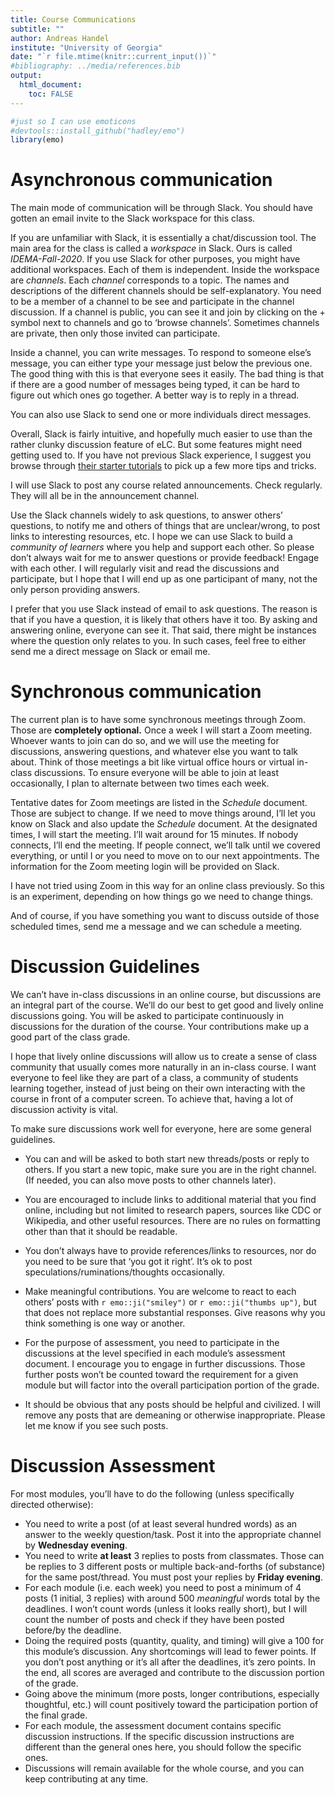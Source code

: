 ---
title: Course Communications
subtitle: ""
author: Andreas Handel
institute: "University of Georgia"
date: "`r file.mtime(knitr::current_input())`"
#bibliography: ../media/references.bib
output: 
  html_document:
    toc: FALSE
---



```{r, echo = FALSE}
#just so I can use emoticons
#devtools::install_github("hadley/emo")
library(emo)
```

# Asynchronous communication

The main mode of communication will be through Slack. You should have gotten an email invite to the Slack workspace for this class.

If you are unfamiliar with Slack, it is essentially a chat/discussion tool. The main area for the class is called a _workspace_ in Slack. Ours is called _IDEMA-Fall-2020_. If you use Slack for other purposes, you might have additional workspaces. Each of them is independent. Inside the workspace are _channels_. Each _channel_ corresponds to a topic. The names and descriptions of the different channels should be self-explanatory. You need to be a member of a channel to be see and participate in the channel discussion. If a channel is public, you can see it and join by clicking on the + symbol next to channels and go to 'browse channels'. Sometimes channels are private, then only those invited can participate. 

Inside a channel, you can write messages. To respond to someone else's message, you can either type your message just below the previous one. The good thing with this is that everyone sees it easily. The bad thing is that if there are a good number of messages being typed, it can be hard to figure out which ones go together. A better way is to reply in a thread.   

You can also use Slack to send one or more individuals direct messages. 

Overall, Slack is fairly intuitive, and hopefully much easier to use than the rather clunky discussion feature of eLC. But some features might need getting used to. If you have not previous Slack experience, I suggest you browse through [their starter tutorials](https://slack.com/resources/slack-101) to pick up a few more tips and tricks.


I will use Slack to post any course related announcements. Check regularly. They will all be in the announcement channel.

Use the Slack channels widely to ask questions, to answer others' questions, to notify me and others of things that are unclear/wrong, to post links to interesting resources, etc. I hope we can use Slack  to build a _community of learners_ where you help and support each other. So please don't always wait for me to answer questions or provide feedback! Engage with each other. I will regularly visit and read the discussions and participate, but I hope that I will end up as one participant of many, not the only person providing answers.

I prefer that you use Slack instead of email to ask questions. The reason is that if you have a question, it is likely that others have it too. By asking and answering online, everyone can see it. That said, there might be instances where the question only relates to you. In such cases, feel free to either send me a direct message on Slack or email me. 


# Synchronous communication

The current plan is to have some synchronous meetings through Zoom. Those are **completely optional.** Once a week I will start a Zoom meeting. Whoever wants to join can do so, and we will use the meeting for discussions, answering questions, and whatever else you want to talk about. Think of those meetings a bit like virtual office hours or virtual in-class discussions. To ensure everyone will be able to join at least occasionally, I plan to alternate between two times each week. 

Tentative dates for Zoom meetings are listed in the _Schedule_ document. Those are subject to change. If we need to move things around, I'll let you know on Slack and also update the _Schedule_ document. At the designated times, I will start the meeting. I'll wait around for 15 minutes. If nobody connects, I'll end the meeting. If people connect, we'll talk until we covered everything, or until I or you need to move on to our next appointments. The information for the Zoom meeting login will be provided on Slack.

I have not tried using Zoom in this way for an online class previously. So this is an experiment, depending on how things go we need to change things.

And of course, if you have something you want to discuss outside of those scheduled times, send me a message and we can schedule a meeting.


# Discussion Guidelines

We can't have in-class discussions in an online course, but discussions are an integral part of the course. We'll do our best to get good and lively online discussions going. You will be asked to participate continuously in discussions for the duration of the course. Your contributions make up a good part of the class grade. 

I hope that lively online discussions will allow us to create a sense of class community that usually comes more naturally in an in-class course. I want everyone to feel like they are part of a class, a community of students learning together, instead of just being on their own interacting with the course in front of a computer screen. To achieve that, having a lot of discussion activity is vital.

To make sure discussions work well for everyone, here are some general guidelines.

* You can and will be asked to both start new threads/posts or reply to others. If you start a new topic, make sure you are in the right channel. (If needed, you can also move posts to other channels later). 
* You are encouraged to include links to additional material that you find online, including but not limited to research papers, sources like CDC or Wikipedia, and other useful resources. There are no rules on formatting other than that it should be readable.
* You don't always have to provide references/links to resources, nor do you need to be sure that 'you got it right'. It's ok to post speculations/ruminations/thoughts occasionally.
* Make meaningful contributions. You are welcome to react to each others' posts with `r emo::ji("smiley")` or `r emo::ji("thumbs up")`, but that does not replace more substantial responses.  Give reasons why you think something is one way or another.

* For the purpose of assessment, you need to participate in the discussions at the level specified in each module's assessment document. I encourage you to engage in further discussions. Those further posts won't be counted toward the requirement for a given module but will factor into the overall participation portion of the grade.
* It should be obvious that any posts should be helpful and civilized. I will remove any posts that are demeaning or otherwise inappropriate. Please let me know if you see such posts. 


# Discussion Assessment
For most modules, you'll have to do the following (unless specifically directed otherwise):

* You need to write a post (of at least several hundred words) as an answer to the weekly question/task. Post it into the appropriate channel by __Wednesday evening__. 
* You need to write __at least__ 3 replies to posts from classmates. Those can be replies to 3 different posts or multiple back-and-forths (of substance) for the same post/thread. You must post your replies by __Friday evening__. 
* For each module (i.e. each week) you need to post a minimum of 4 posts (1 initial, 3 replies) with around 500 _meaningful_ words total by the deadlines. I won't count words (unless it looks really short), but I will count the number of posts and check if they have been posted before/by the deadline.
* Doing the required posts (quantity, quality, and timing) will give a 100 for this module's discussion. Any shortcomings will lead to fewer points. If you don't post anything or it's all after the deadlines, it's zero points. In the end, all scores are averaged and contribute to the discussion portion of the grade.
* Going above the minimum (more posts, longer contributions, especially thoughtful, etc.) will count positively toward the participation portion of the final grade.
* For each module, the assessment document contains specific discussion instructions. If the specific discussion instructions are different than the general ones here, you should follow the specific ones.
* Discussions will remain available for the whole course, and you can keep contributing at any time.  





